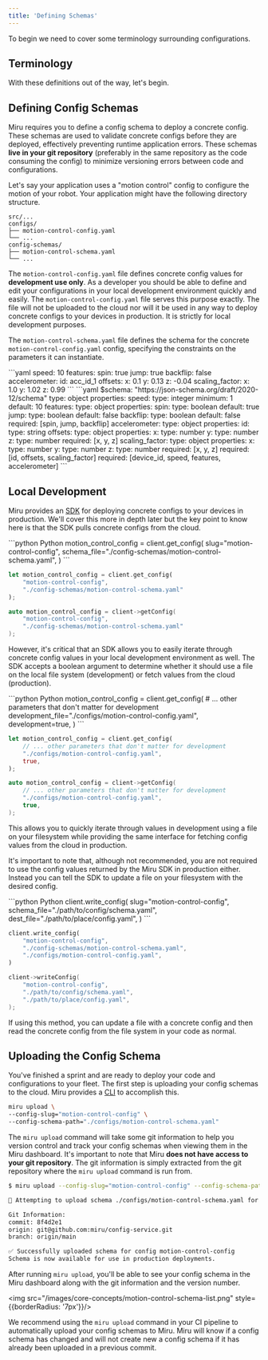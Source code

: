 ```yaml
---
title: 'Defining Schemas'
---
```



To begin we need to cover some terminology surrounding configurations.

## Terminology

<ConcreteConfigDefinition />

<ConfigSchemaDefinition />

<ConfigDefinition />

With these definitions out of the way, let's begin.

## Defining Config Schemas

Miru requires you to define a config schema to deploy a concrete config. These schemas are used to validate concrete configs before they are deployed, effectively preventing runtime application errors. These schemas **live in your git repository** (preferably in the same repository as the code consuming the config) to minimize versioning errors between code and configurations.

Let's say your application uses a "motion control" config to configure the motion of your robot. Your application might have the following directory structure.

```
src/...
configs/
├── motion-control-config.yaml
└── ...
config-schemas/
├── motion-control-schema.yaml
└── ...
```

The `motion-control-config.yaml` file defines concrete config values for **development use only**. As a developer you should be able to define and edit your configurations in your local development environment quickly and easily. The `motion-control-config.yaml` file serves this purpose exactly. The file will not be uploaded to the cloud nor will it be used in any way to deploy concrete configs to your devices in production. It is strictly for local development purposes.

The `motion-control-schema.yaml` file defines the schema for the concrete `motion-control-config.yaml` config, specifying the constraints on the parameters it can instantiate.

<Accordion title="motion-control-config.yaml">
```yaml
speed: 10
features:
  spin: true
  jump: true
  backflip: false
accelerometer:
  id: acc_id_1
  offsets:
    x: 0.1
    y: 0.13
    z: -0.04
  scaling_factor:
    x: 1.0
    y: 1.02
    z: 0.99
```
</Accordion>

<Accordion title="motion-control-schema.yaml">
```yaml 
$schema: "https://json-schema.org/draft/2020-12/schema"
type: object
properties:
  speed:
    type: integer
    minimum: 1
    default: 10
  features:
    type: object
    properties:
      spin:
        type: boolean
        default: true
      jump:
        type: boolean
        default: false
      backflip:
        type: boolean
        default: false
    required: [spin, jump, backflip]
  accelerometer:
    type: object
    properties:
      id:
        type: string
      offsets:
        type: object
        properties:
          x:
            type: number
          y:
            type: number
          z:
            type: number
        required: [x, y, z]
      scaling_factor:
        type: object
        properties:
          x:
            type: number
          y:
            type: number
          z:
            type: number
        required: [x, y, z]
    required: [id, offsets, scaling_factor]
required: [device_id, speed, features, accelerometer]
```
</Accordion>

## Local Development 
Miru provides an [SDK](/pages/guides/sdk) for deploying concrete configs to your devices in production. We'll cover this more in depth later but the key point to know here is that the SDK pulls concrete configs from the cloud.

<CodeGroup>
```python Python
motion_control_config = client.get_config(
    slug="motion-control-config",
    schema_file="./config-schemas/motion-control-schema.yaml",
)
```

```rust Rust
let motion_control_config = client.get_config(
    "motion-control-config",
    "./config-schemas/motion-control-schema.yaml"
);
```

```cpp C++
auto motion_control_config = client->getConfig(
    "motion-control-config",
    "./config-schemas/motion-control-schema.yaml"
);
```
</CodeGroup>

However, it's critical that an SDK allows you to easily iterate through concrete config values in your local development environment as well. The SDK accepts a boolean argument to determine whether it should use a file on the local file system (development) or fetch values from the cloud (production).

<CodeGroup>
```python Python
motion_control_config = client.get_config(
    # ... other parameters that don't matter for development
    development_file="./configs/motion-control-config.yaml",
    development=true,
)
```

```rust Rust
let motion_control_config = client.get_config(
    // ... other parameters that don't matter for development
    "./configs/motion-control-config.yaml",
    true,
);
```

```cpp C++
auto motion_control_config = client->getConfig(
    // ... other parameters that don't matter for development
    "./configs/motion-control-config.yaml",
    true,
);
```
</CodeGroup>

This allows you to quickly iterate through values in development using a file on your filesystem while providing the same interface for fetching config values from the cloud in production.

It's important to note that, although not recommended, you are not required to use the config values returned by the Miru SDK in production either. Instead you can tell the SDK to update a file on your filesystem with the desired config. 

<CodeGroup>
```python Python
client.write_config(
    slug="motion-control-config",
    schema_file="./path/to/config/schema.yaml",
    dest_file="./path/to/place/config.yaml",
)
```

```rust Rust
client.write_config(
    "motion-control-config",
    "./config-schemas/motion-control-schema.yaml",
    "./configs/motion-control-config.yaml",
)
```

```cpp C++
client->writeConfig(
    "motion-control-config",
    "./path/to/config/schema.yaml",
    "./path/to/place/config.yaml",
);
```
</CodeGroup>

If using this method, you can update a file with a concrete config and then read the concrete config from the file system in your code as normal.

## Uploading the Config Schema

You've finished a sprint and are ready to deploy your code and configurations to your fleet. The first step is uploading your config schemas to the cloud. Miru provides a [CLI](/pages/guides/cli) to accomplish this.

```bash
miru upload \
--config-slug="motion-control-config" \
--config-schema-path="./configs/motion-control-schema.yaml"
```

The `miru upload` command will take some git information to help you version control and track your config schemas when viewing them in the Miru dashboard. It's important to note that Miru **does not have access to your git repository**. The git information is simply extracted from the git repository where the `miru upload` command is run from.

```bash
$ miru upload --config-slug="motion-control-config" --config-schema-path="./configs/motion-control-schema.yaml"

🚀 Attempting to upload schema ./configs/motion-control-schema.yaml for config motion-control-config...

Git Information:
commit: 8f4d2e1
origin: git@github.com:miru/config-service.git
branch: origin/main

✅ Successfully uploaded schema for config motion-control-config
Schema is now available for use in production deployments.
```

After running `miru upload`, you'll be able to see your config schema in the Miru dashboard along with the git information and the version number.

<img src="/images/core-concepts/motion-control-schema-list.png" style={{borderRadius: '7px'}}/>

We recommend using the `miru upload` command in your CI pipeline to automatically upload your config schemas to Miru. Miru will know if a config schema has changed and will not create new a config schema if it has already been uploaded in a previous commit.
